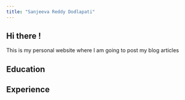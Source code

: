 ```yaml
---
title: "Sanjeeva Reddy Dodlapati"
---
```


## Hi there !

This is my personal website where I am going to post my blog articles

## Education

## Experience
